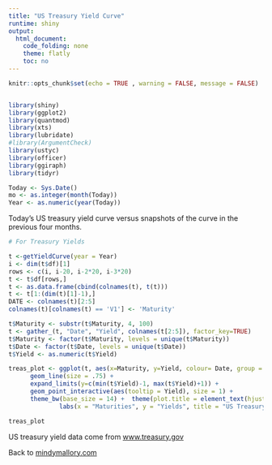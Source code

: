 ```yaml
---
title: "US Treasury Yield Curve"
runtime: shiny
output: 
  html_document: 
    code_folding: none
    theme: flatly
    toc: no
---
```


```r
knitr::opts_chunk$set(echo = TRUE , warning = FALSE, message = FALSE)


library(shiny)
library(ggplot2)
library(quantmod)
library(xts)
library(lubridate)
#library(ArgumentCheck)
library(ustyc) 
library(officer)
library(ggiraph)
library(tidyr)

Today <- Sys.Date()
mo <- as.integer(month(Today))
Year <- as.numeric(year(Today))

```

Today's US treasury yield curve versus snapshots of the curve in the previous four months. 

```r
# For Treasury Yields

t <-getYieldCurve(year = Year)
i <- dim(t$df)[1]
rows <- c(i, i-20, i-2*20, i-3*20)
t <- t$df[rows,]
t <- as.data.frame(cbind(colnames(t), t(t)))
t <- t[1:(dim(t)[1]-1),]
DATE <- colnames(t)[2:5]
colnames(t)[colnames(t) == 'V1'] <- 'Maturity'

t$Maturity <- substr(t$Maturity, 4, 100)
t <- gather_(t, "Date", "Yield", colnames(t[2:5]), factor_key=TRUE)
t$Maturity <- factor(t$Maturity, levels = unique(t$Maturity))
t$Date <- factor(t$Date, levels = unique(t$Date))
t$Yield <- as.numeric(t$Yield)

treas_plot <- ggplot(t, aes(x=Maturity, y=Yield, colour= Date, group = Date)) + 
      geom_line(size = .75) +
      expand_limits(y=c(min(t$Yield)-1, max(t$Yield)+1)) +
      geom_point_interactive(aes(tooltip = Yield), size = 1) +
      theme_bw(base_size = 14) +  theme(plot.title = element_text(hjust = 0.5),  axis.text.x  = element_text(angle=45)) + 
              labs(x = "Maturities", y = "Yields", title = "US Treasury Yields")

treas_plot

```

US treasury yield data come from [www.treasury.gov](https://www.treasury.gov/resource-center/data-chart-center/interest-rates/Pages/TextView.aspx?data=yield)

Back to [mindymallory.com](http://www.mindymallory.com)

